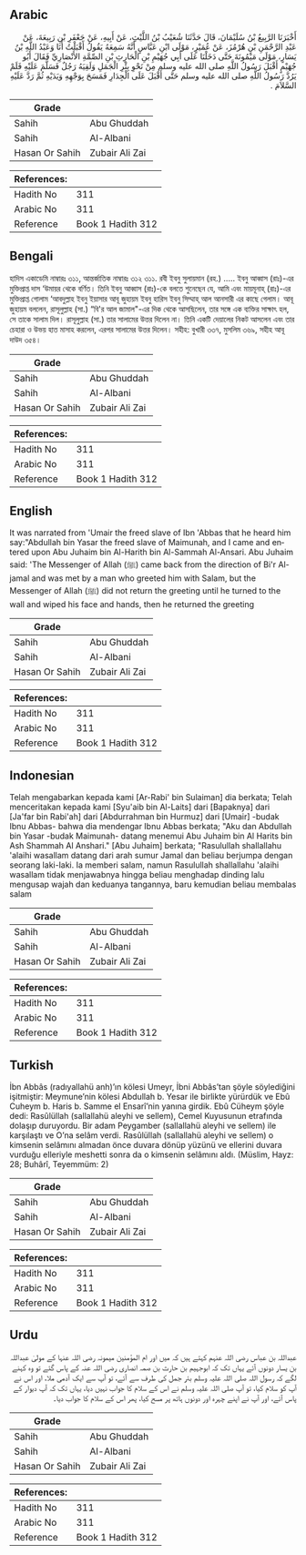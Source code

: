 ## Arabic


<div dir="rtl" lang="ar" style={{fontSize:'larger',backgroundColor:'#f8f9fa',padding:20}}>
أَخْبَرَنَا الرَّبِيعُ بْنُ سُلَيْمَانَ، قَالَ حَدَّثَنَا شُعَيْبُ بْنُ اللَّيْثِ، عَنْ أَبِيهِ، عَنْ جَعْفَرِ بْنِ رَبِيعَةَ، عَنْ عَبْدِ الرَّحْمَنِ بْنِ هُرْمُزَ، عَنْ عُمَيْرٍ، مَوْلَى ابْنِ عَبَّاسٍ أَنَّهُ سَمِعَهُ يَقُولُ أَقْبَلْتُ أَنَا وَعَبْدُ اللَّهِ بْنُ يَسَارٍ، مَوْلَى مَيْمُونَةَ حَتَّى دَخَلْنَا عَلَى أَبِي جُهَيْمِ بْنِ الْحَارِثِ بْنِ الصِّمَّةِ الأَنْصَارِيِّ فَقَالَ أَبُو جُهَيْمٍ أَقْبَلَ رَسُولُ اللَّهِ صلى الله عليه وسلم مِنْ نَحْوِ بِئْرِ الْجَمَلِ وَلَقِيَهُ رَجُلٌ فَسَلَّمَ عَلَيْهِ فَلَمْ يَرُدَّ رَسُولُ اللَّهِ صلى الله عليه وسلم حَتَّى أَقْبَلَ عَلَى الْجِدَارِ فَمَسَحَ بِوَجْهِهِ وَيَدَيْهِ ثُمَّ رَدَّ عَلَيْهِ السَّلاَمَ ‏.‏
</div>
<div style={{backgroundColor:'#f8f9fa',padding:20, marginBottom: 10}}><table> <thead> <tr> <th>Grade</th> <th></th> </tr> </thead> <tbody> <tr><td>Sahih</td><td>Abu Ghuddah</td></tr><tr><td>Sahih</td><td>Al-Albani</td></tr><tr><td>Hasan Or Sahih</td><td>Zubair Ali Zai</td></tr></tbody></table><table> <thead> <tr> <th>References:</th> <th></th> </tr> </thead> <tbody><tr><td>Hadith No</td><td>311</td></tr><tr><td>Arabic No</td><td>311</td></tr><tr><td>Reference</td><td>Book 1 Hadith 312</td></tr></tbody></table></div>

## Bengali


<div dir="ltr" lang="bn" style={{fontSize:'larger',backgroundColor:'#f8f9fa',padding:20}}>
হাদিস একাডেমি নাম্বারঃ ৩১১, আন্তর্জাতিক নাম্বারঃ ৩১২ ৩১১. রবী ইবনু সুলায়মান (রহ.) ..... ইবনু আব্বাস (রাঃ)-এর মুক্তিপ্রাপ্ত দাস ‘উমায়র থেকে বর্ণিত। তিনি ইবনু আব্বাস (রাঃ)-কে বলতে শুনেছেন যে, আমি এবং মায়মূনাহ্ (রাঃ)-এর মুক্তিপ্রাপ্ত গোলাম ‘আবদুল্লাহ ইবনু ইয়াসার আবূ জুহায়ম ইবনু হারিস ইবনু সিম্মাহ্ আল আনসারী এর কাছে গেলাম। আবূ জুহায়ম বললেন, রাসূলুল্লাহ (সা.) “বি'র আল জামাল"-এর দিক থেকে আসছিলেন, তার সঙ্গে এক ব্যক্তির সাক্ষাৎ হল, সে তাকে সালাম দিল। রাসূলুল্লাহ (সা.) তার সালামের উত্তর দিলেন না। তিনি একটি দেয়ালের নিকট আসলেন এবং তার চেহারা ও উভয় হাত মাসাহ করলেন, এরপর সালামের উত্তর দিলেন। সহীহ: বুখারী ৩৩৭, মুসলিম ৩৬৯, সহীহ আবূ দাউদ ৩৫৪।
</div>
<div style={{backgroundColor:'#f8f9fa',padding:20, marginBottom: 10}}><table> <thead> <tr> <th>Grade</th> <th></th> </tr> </thead> <tbody> <tr><td>Sahih</td><td>Abu Ghuddah</td></tr><tr><td>Sahih</td><td>Al-Albani</td></tr><tr><td>Hasan Or Sahih</td><td>Zubair Ali Zai</td></tr></tbody></table><table> <thead> <tr> <th>References:</th> <th></th> </tr> </thead> <tbody><tr><td>Hadith No</td><td>311</td></tr><tr><td>Arabic No</td><td>311</td></tr><tr><td>Reference</td><td>Book 1 Hadith 312</td></tr></tbody></table></div>

## English


<div dir="ltr" lang="en" style={{fontSize:'larger',backgroundColor:'#f8f9fa',padding:20}}>
It was narrated from 'Umair the freed slave of Ibn 'Abbas that he heard him say:"Abdullah bin Yasar the freed slave of Maimunah, and I came and entered upon Abu Juhaim bin Al-Harith bin Al-Sammah Al-Ansari. Abu Juhaim said: 'The Messenger of Allah (ﷺ) came back from the direction of Bi'r Al-jamal and was met by a man who greeted him with Salam, but the Messenger of Allah (ﷺ) did not return the greeting until he turned to the wall and wiped his face and hands, then he returned the greeting
</div>
<div style={{backgroundColor:'#f8f9fa',padding:20, marginBottom: 10}}><table> <thead> <tr> <th>Grade</th> <th></th> </tr> </thead> <tbody> <tr><td>Sahih</td><td>Abu Ghuddah</td></tr><tr><td>Sahih</td><td>Al-Albani</td></tr><tr><td>Hasan Or Sahih</td><td>Zubair Ali Zai</td></tr></tbody></table><table> <thead> <tr> <th>References:</th> <th></th> </tr> </thead> <tbody><tr><td>Hadith No</td><td>311</td></tr><tr><td>Arabic No</td><td>311</td></tr><tr><td>Reference</td><td>Book 1 Hadith 312</td></tr></tbody></table></div>

## Indonesian


<div dir="ltr" lang="id" style={{fontSize:'larger',backgroundColor:'#f8f9fa',padding:20}}>
Telah mengabarkan kepada kami [Ar-Rabi' bin Sulaiman] dia berkata; Telah menceritakan kepada kami [Syu'aib bin Al-Laits] dari [Bapaknya] dari [Ja'far bin Rabi'ah] dari [Abdurrahman bin Hurmuz] dari [Umair] -budak Ibnu Abbas- bahwa dia mendengar Ibnu Abbas berkata; "Aku dan Abdullah bin Yasar -budak Maimunah- datang menemui Abu Juhaim bin Al Harits bin Ash Shammah Al Anshari." [Abu Juhaim] berkata; "Rasulullah shallallahu 'alaihi wasallam datang dari arah sumur Jamal dan beliau berjumpa dengan seorang laki-laki. Ia memberi salam, namun Rasulullah shallallahu 'alaihi wasallam tidak menjawabnya hingga beliau menghadap dinding lalu mengusap wajah dan keduanya tangannya, baru kemudian beliau membalas salam
</div>
<div style={{backgroundColor:'#f8f9fa',padding:20, marginBottom: 10}}><table> <thead> <tr> <th>Grade</th> <th></th> </tr> </thead> <tbody> <tr><td>Sahih</td><td>Abu Ghuddah</td></tr><tr><td>Sahih</td><td>Al-Albani</td></tr><tr><td>Hasan Or Sahih</td><td>Zubair Ali Zai</td></tr></tbody></table><table> <thead> <tr> <th>References:</th> <th></th> </tr> </thead> <tbody><tr><td>Hadith No</td><td>311</td></tr><tr><td>Arabic No</td><td>311</td></tr><tr><td>Reference</td><td>Book 1 Hadith 312</td></tr></tbody></table></div>

## Turkish


<div dir="ltr" lang="tr" style={{fontSize:'larger',backgroundColor:'#f8f9fa',padding:20}}>
İbn Abbâs (radıyallahü anh)’ın kölesi Umeyr, İbni Abbâs’tan şöyle söylediğini işitmiştir: Meymune’nin kölesi Abdullah b. Yesar ile birlikte yürürdük ve Ebû Cuheym b. Haris b. Samme el Ensarî’nin yanına girdik. Ebû Cüheym şöyle dedi: Rasûlüllah (sallallahü aleyhi ve sellem), Cemel Kuyusunun etrafında dolaşıp duruyordu. Bir adam Peygamber (sallallahü aleyhi ve sellem) ile karşılaştı ve O’na selâm verdi. Rasûlüllah (sallallahü aleyhi ve sellem) o kimsenin selâmını almadan önce duvara dönüp yüzünü ve ellerini duvara vurduğu elleriyle meshetti sonra da o kimsenin selâmını aldı. (Müslim, Hayz: 28; Buhârî, Teyemmüm: 2)
</div>
<div style={{backgroundColor:'#f8f9fa',padding:20, marginBottom: 10}}><table> <thead> <tr> <th>Grade</th> <th></th> </tr> </thead> <tbody> <tr><td>Sahih</td><td>Abu Ghuddah</td></tr><tr><td>Sahih</td><td>Al-Albani</td></tr><tr><td>Hasan Or Sahih</td><td>Zubair Ali Zai</td></tr></tbody></table><table> <thead> <tr> <th>References:</th> <th></th> </tr> </thead> <tbody><tr><td>Hadith No</td><td>311</td></tr><tr><td>Arabic No</td><td>311</td></tr><tr><td>Reference</td><td>Book 1 Hadith 312</td></tr></tbody></table></div>

## Urdu


<div dir="rtl" lang="ur" style={{fontSize:'larger',backgroundColor:'#f8f9fa',padding:20}}>
عبداللہ بن عباس رضی اللہ عنہم کہتے ہیں کہ میں اور ام المؤمنین میمونہ رضی اللہ عنہا کے مولیٰ عبداللہ بن یسار دونوں آئے یہاں تک کہ ابوجہیم بن حارث بن صمہ انصاری رضی اللہ عنہ کے پاس گئے تو وہ کہنے لگے کہ رسول اللہ صلی اللہ علیہ وسلم بئر جمل کی طرف سے آئے، تو آپ سے ایک آدمی ملا، اور اس نے آپ کو سلام کیا، تو آپ صلی اللہ علیہ وسلم نے اس کے سلام کا جواب نہیں دیا، یہاں تک کہ آپ دیوار کے پاس آئے، اور آپ نے اپنے چہرہ اور دونوں ہاتھ پر مسح کیا، پھر اس کے سلام کا جواب دیا۔
</div>
<div style={{backgroundColor:'#f8f9fa',padding:20, marginBottom: 10}}><table> <thead> <tr> <th>Grade</th> <th></th> </tr> </thead> <tbody> <tr><td>Sahih</td><td>Abu Ghuddah</td></tr><tr><td>Sahih</td><td>Al-Albani</td></tr><tr><td>Hasan Or Sahih</td><td>Zubair Ali Zai</td></tr></tbody></table><table> <thead> <tr> <th>References:</th> <th></th> </tr> </thead> <tbody><tr><td>Hadith No</td><td>311</td></tr><tr><td>Arabic No</td><td>311</td></tr><tr><td>Reference</td><td>Book 1 Hadith 312</td></tr></tbody></table></div>